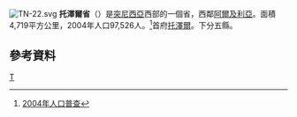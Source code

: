 [[File:TN-22.svg|right]]
'''托澤爾省'''（{{lang-ar|ولاية توزر|}}）是[[突尼西亞|突尼西亞]]西部的一個省，西鄰[[阿爾及利亞|阿爾及利亞]]。面積4,719平方公里，2004年人口97,526人。<ref>[http://www.ins.nat.tn/carte/result.php?gouvernorat=62&lib_gouvernorat=Sfax&lib_delegation=&delegation=00 2004年人口普查]{{dead link|date=2018年3月 |bot=InternetArchiveBot |fix-attempted=yes }}</ref>首府[[托澤爾|托澤爾]]。下分五縣。

== 參考資料 ==
{{Reflist}}

{{突尼西亞行政區劃}}

[[Category:突尼斯行政区划|T]]